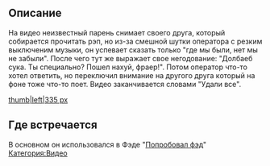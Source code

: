 ==Описание==
На видео неизвестный парень снимает своего друга, который собирается прочитать рэп, но из-за смешной шутки оператора с резким выключеним музыки, он успевает сказать только "где мы были, нет мы не забыли". После чего тут же выражает свое негодование: "Долбаеб сука. Ты специально? Пошел нахуй, фраер!". Потом оператор что-то хотел ответить, но переключил внимание на другого друга который на фоне тоже что-то поет. Видео заканчивается словами "Удали все".


[[Файл:Попробовал рэп|thumb|left|335 px]]














==Где встречается==
В основном он использовался в Фэде "[[Попробовал фэд]]"
[[Категория:Видео]]
